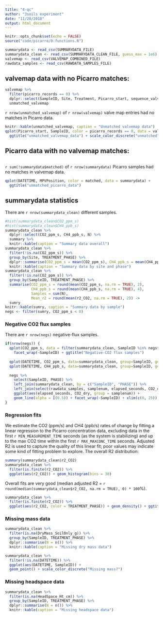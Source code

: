 ```yaml
---
title: "4-qc"
author: "3soils experiment"
date: "11/28/2018"
output: html_document
---
```


```r
knitr::opts_chunk$set(echo = FALSE)
source("code/picarro/0-functions.R")
```

```r
summarydata <- read_csv(SUMMARYDATA_FILE)
summarydata_clean <- read_csv(SUMMARYDATA_CLEAN_FILE, guess_max = 1e6)
valvemap <- read_csv(VALVEMAP_COMBINED_FILE)
rawdata_samples <- read_csv(RAWDATA_SAMPLES_FILE)
```

## valvemap data with no Picarro matches:

```r
valvemap %>% 
  filter(picarro_records == 0) %>% 
  dplyr::select(SampleID, Site, Treatment, Picarro_start, sequence_valve, picarro_records) ->
  unmatched_valvemap
```

`r nrow(unmatched_valvemap)` of `r nrow(valvemap)` valve map entries had no matches in Picarro data.

```r
knitr::kable(unmatched_valvemap, caption = "Unmatched valvemap data")
qplot(Picarro_start, SampleID, color = picarro_records == 0, data = valvemap) +
  ggtitle("unmatched_valvemap_data") + scale_color_discrete("unmatched")
```

## Picarro data with no valvemap matches:

```r
```

`r sum(!summarydata$matched)` of `r nrow(summarydata)` Picarro samples had no matches in valvemap data.

```r
qplot(DATETIME, MPVPosition, color = matched, data = summarydata) +
  ggtitle("unmatched_picarro_data")

```

## summarydata statistics

There are `r nrow(summarydata_clean)` different samples.

```r
#hist(summarydata_clean$CO2_ppm_s)
#hist(summarydata_clean$CH4_ppb_s)
summarydata_clean %>% 
  dplyr::select(CO2_ppm_s, CH4_ppb_s, N) %>% 
  summary %>% 
  knitr::kable(caption = "Summary data overall")
summarydata_clean %>% 
  filter(!is.na(CO2_ppm_s)) %>% 
  group_by(Site, TREATMENT_PHASE) %>% 
  dplyr::summarise(CO2_ppm_s = mean(CO2_ppm_s), CH4_ppb_s = mean(CH4_ppb_s), Picarro_obs = sum(N), N = n()) %>% 
  knitr::kable(caption = "Summary data by site and phase")
summarydata_clean %>% 
  filter(!is.na(CO2_ppm_s)) %>% 
  group_by(SampleID, TREATMENT_PHASE) %>% 
  summarise(CO2_ppm_s = round(mean(CO2_ppm_s, na.rm = TRUE), 2), 
            CH4_ppb_s = round(mean(CH4_ppb_s, na.rm = TRUE), 4),
            Samples = sum(N), 
            Mean_r2 = round(mean(r2_CO2, na.rm = TRUE), 2)) -> 
  sumry
knitr::kable(sumry, caption = "Summary data by sample")
negs <- filter(sumry, CO2_ppm_s < 0)
```

### Negative CO2 flux samples

There are `r nrow(negs)` negative-flux samples.

```r
if(nrow(negs)) {
  qplot(CO2_ppm_s, data = filter(summarydata_clean, SampleID %in% negs$SampleID), bins = 30) + 
    facet_wrap(~SampleID) + ggtitle("Negative-CO2 flux samples")
  
  qplot(DATETIME, CO2_ppm_s, data=summarydata_clean, group=SampleID, geom="line", color = Site) + facet_wrap(~PHASE)
  qplot(DATETIME, CH4_ppb_s, data=summarydata_clean, group=SampleID, geom="line", color = Site) + facet_wrap(~PHASE)
  
  negs %>% 
    select(SampleID, PHASE) %>% 
    left_join(summarydata_clean, by = c("SampleID", "PHASE")) %>% 
    left_join(select(rawdata_samples, samplenum, elapsed_seconds, CO2_dry), by = "samplenum") %>% 
    ggplot(aes(elapsed_seconds, CO2_dry, group = samplenum)) + 
    geom_line(alpha = I(0.5)) + facet_wrap(~SampleID) + xlim(c(0, 25))
}
```

### Regression fits

We estimate the CO2 (ppm/s) and CH4 (ppb/s) rates of change by fitting a linear regression to the Picarro concentration data, excluding data in the first `r MIN_MEASUREMENT_TIME` seconds (as the system is stabilizing) and up to the max CO2 time within the first `r MAX_MAXCONC_TIME` seconds. Adjusted R2 is used to capture the quality of this linear fit; poor values may indicate some kind of fitting problem to explore. The overall R2 distribution:

```r
summary(summarydata_clean$r2_CO2)
summarydata_clean %>% 
  filter(is.finite(r2_CO2)) %>% 
  ggplot(aes(r2_CO2)) + geom_histogram(bins = 30)
```

Overall fits are very good (median adjusted R2 = `r round(median(summarydata_clean$r2_CO2, na.rm = TRUE), 0) * 100`%).

```r
summarydata_clean %>% 
  filter(is.finite(r2_CO2)) %>% 
  ggplot(aes(r2_CO2, color = TREATMENT_PHASE)) + geom_density() + ggtitle("CO2 R2 distribution by phase")
```

### Missing mass data

```r
summarydata_clean %>% 
  filter(is.na(DryMass_SoilOnly_g)) %>% 
  group_by(SampleID, TREATMENT_PHASE) %>% 
  dplyr::summarise(N = n()) %>% 
  knitr::kable(caption = "Missing dry mass data")

summarydata_clean %>% 
  filter(!is.na(DATETIME)) %>% 
  ggplot(aes(DATETIME, SampleID)) +
  geom_point() + scale_color_discrete("Missing mass?")
```

### Missing headspace data

```r
summarydata_clean %>% 
  filter(is.na(HeadSpace_Ht_cm)) %>% 
  group_by(SampleID, TREATMENT_PHASE) %>% 
  dplyr::summarise(N = n()) %>% 
  knitr::kable(caption = "Missing headspace data")
```

